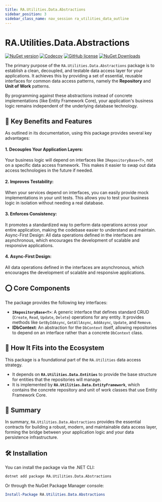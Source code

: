 ```yaml
---
title: RA.Utilities.Data.Abstractions
sidebar_position: 3
sidebar_class_name: nav_session ra_utilities_data_outline
---
```



<p align="center">
<LogoSvg width={'15rem'} height={'15rem'} />
</p>


# RA.Utilities.Data.Abstractions

[![NuGet version](https://img.shields.io/nuget/v/RA.Utilities.Data.Abstractions.svg)](https://www.nuget.org/packages/RA.Utilities.Data.Abstractions/)
[![Codecov](https://codecov.io/github/RedonAlla/RA.Utilities/graph/badge.svg)](https://codecov.io/github/RedonAlla/RA.Utilities)
[![GitHub license](https://img.shields.io/github/license/RedonAlla/RA.Utilities)](https://github.com/RedonAlla/RA.Utilities/blob/main/LICENSE)
[![NuGet Downloads](https://img.shields.io/nuget/dt/RA.Utilities.Data.Abstractions.svg)](https://www.nuget.org/packages/RA.Utilities.Data.Abstractions/)

The primary purpose of the `RA.Utilities.Data.Abstractions` package is to establish a clean,
decoupled, and testable data access layer for your applications.
It achieves this by providing a set of essential,
reusable interfaces for common data access patterns, namely the **Repository** and **Unit of Work** patterns.

By programming against these abstractions instead of concrete implementations (like Entity Framework Core),
your application's business logic remains independent of the underlying database technology.

## 🔑 Key Benefits and Features
As outlined in its documentation, using this package provides several key advantages:

#### 1. Decouples Your Application Layers:
Your business logic will depend on interfaces like `IRepositoryBase<T>`, not on a specific data access framework.
This makes it easier to swap out data access technologies in the future if needed.

#### 2. Improves Testability:
When your services depend on interfaces, you can easily provide mock implementations in your unit tests.
This allows you to test your business logic in isolation without needing a real database.

#### 3. Enforces Consistency:
It promotes a standardized way to perform data operations across your entire application, making the codebase easier to understand and maintain.
Async-First Design: All data operations defined in the interfaces are asynchronous, which encourages the development of scalable and responsive applications.

#### 4. Async-First Design:
All data operations defined in the interfaces are asynchronous, which encourages the development of scalable and responsive applications.


## ⭕️ Core Components
The package provides the following key interfaces:

* **`IRepositoryBase<T>`**:
A generic interface that defines standard CRUD (`Create`, `Read`, `Update`, `Delete`) operations for any entity.
It provides methods like `GetByIdAsync`, `GetAllAsync`, `AddAsync`, `Update`, and `Remove`.
* **IDbContext**: An abstraction for the `DbContext` itself, allowing repositories to depend on an interface rather than a concrete `DbContext` class.

## 🧩 How It Fits into the Ecosystem
This package is a foundational part of the `RA.Utilities` data access strategy.

  * It depends on **`RA.Utilities.Data.Entities`** to provide the base structure for entities that the repositories will manage.
  * It is implemented by **`RA.Utilities.Data.EntityFramework`**, which contains the concrete repository and unit of work classes that use Entity Framework Core.


## 🧠 Summary

In summary, `RA.Utilities.Data.Abstractions` provides the essential contracts for building a robust, modern, and maintainable data access layer, forming the bridge between your application logic and your data persistence infrastructure.

## 🛠️ Installation

You can install the package via the .NET CLI:

```bash
dotnet add package RA.Utilities.Data.Abstractions
```

Or through the NuGet Package Manager console:

```powershell
Install-Package RA.Utilities.Data.Abstractions
```


<br />
<br />

<DocCardList />
